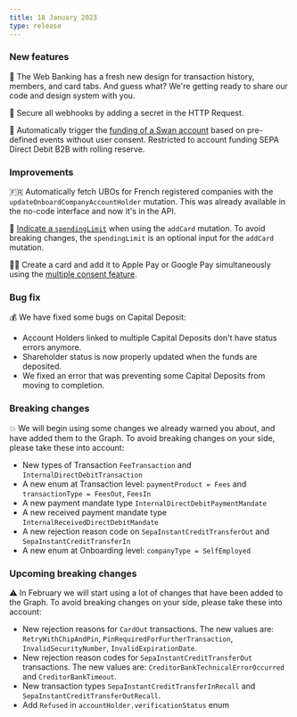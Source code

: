 ```yaml
---
title: 18 January 2023
type: release
---
```


### New features

🎨 The Web Banking has a fresh new design for transaction history, members, and card tabs.
And guess what?
We're getting ready to share our code and design system with you.

🔐 Secure all webhooks by adding a secret in the HTTP Request.

🔁 Automatically trigger the [funding of a Swan account](/topics/accounts/funding/guide-initiate-request) based on pre-defined events without user consent.
Restricted to account funding SEPA Direct Debit B2B with rolling reserve.

### Improvements

🇫🇷 Automatically fetch UBOs for French registered companies with the `updateOnboardCompanyAccountHolder` mutation.
This was already available in the no-code interface and now it's in the API.

💸 [Indicate a `spendingLimit`](/topics/cards) when using the `addCard` mutation.
To avoid breaking changes, the `spendingLimit` is an optional input for the `addCard` mutation.

🤳🏾 Create a card and add it to Apple Pay or Google Pay simultaneously using the [multiple consent feature](/topics/users/consent/guide-create-multiconsent).

### Bug fix

💰 We have fixed some bugs on Capital Deposit:

- Account Holders linked to multiple Capital Deposits don't have status errors anymore.
- Shareholder status is now properly updated when the funds are deposited.
- We fixed an error that was preventing some Capital Deposits from moving to completion.

### Breaking changes

💥 We will begin using some changes we already warned you about, and have added them to the Graph.
To avoid breaking changes on your side, please take these into account:

- New types of Transaction `FeeTransaction` and `InternalDirectDebitTransaction`
- A new enum at Transaction level: `paymentProduct = Fees` and `transactionType = FeesOut`, `FeesIn`
- A new payment mandate type `InternalDirectDebitPaymentMandate`
- A new received payment mandate type `InternalReceivedDirectDebitMandate`
- A new rejection reason code on `SepaInstantCreditTransferOut` and `SepaInstantCreditTransferIn`
- A new enum at Onboarding level: `companyType = SelfEmployed`

### Upcoming breaking changes

⚠️ In February we will start using a lot of changes that have been added to the Graph.
To avoid breaking changes on your side, please take these into account:

- New rejection reasons for `CardOut` transactions. The new values are: `RetryWithChipAndPin`, `PinRequiredForFurtherTransaction`, `InvalidSecurityNumber`, `InvalidExpirationDate`.
- New rejection reason codes for `SepaInstantCreditTransferOut` transactions. The new values are: `CreditorBankTechnicalErrorOccurred` and `CreditorBankTimeout`.
- New transaction types `SepaInstantCreditTransferInRecall` and `SepaInstantCreditTransferOutRecall`.
- Add `Refused` in `accountHolder.verificationStatus` enum
